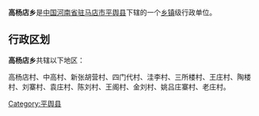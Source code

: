 {{中国乡级行政区
| 行政区全称 = 高杨店乡
| 景观照片文件名 =
| 景观照片描述 =
| 汉语拼音 =
| 通用拼音 =
| 注音符號 =
| 其它标音类型1 =
| 其它标音1 =
| 其它标音类型2 =
| 其它标音2 =
| 其它语言类型1 =
| 其它语言地名1 =
| 其它语言类型2 =
| 其它语言地名2 =
| 上级行政区 = [[河南省|河南省]][[驻马店市|驻马店市]][[平舆县|平舆县]]
| 行政区类别 = [[乡镇|乡镇]]
| 行政区划代码 =
| 地理坐标 =
| 总面积 =
| 户籍人口 =
| 户籍人口年份 =
| 常住人口 =
| 常住人口年份 =
| 人口密度 =
| 行政区划 =
| 官方网站 =
| 政府驻地 =
| 邮政编码 =
| 毗邻行政区 =
| 位置图文件名 =
| 位置图描述 =
}}
'''高杨店乡'''是[[中华人民共和国|中国]][[河南省|河南省]][[驻马店市|驻马店市]][[平舆县|平舆县]]下辖的一个[[乡镇|乡镇]]级行政单位。

== 行政区划 ==
'''高杨店乡'''共辖以下地区：

高杨店村、中高村、新张胡营村、四门代村、洼李村、三所楼村、王庄村、陶楼村、刘寨村、袁庄村、陈刘村、王阁村、金刘村、姚吕庄寨村、老庄村。

{{河南小作品}}
{{平舆县行政区划}}

[[Category:平舆县|Category:平舆县]]